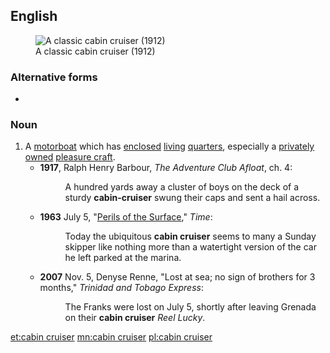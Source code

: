 {{also|cabin-cruiser}}
==English==
{{wikipedia}}
[[File:FMIB 44586 36-Ft Cabin Cruiser 'June,' Owned by C C Horton of Chicago Built by the Matthews Boat Co and Powered with 25-40 Sterling.jpeg|thumb|right|A classic cabin cruiser (1912)]]

===Alternative forms===
* {{l|en|cabin-cruiser}}

===Noun===
{{en-noun|head=[[cabin]] [[cruiser]]}}

# A [[motorboat]] which has [[enclosed]] [[living]] [[quarters]], especially a [[private]]ly [[owned]] [[pleasure craft]].
#* '''1917''', Ralph Henry Barbour, ''The Adventure Club Afloat'', ch. 4:
#*: A hundred yards away a cluster of boys on the deck of a sturdy '''cabin-cruiser''' swung their caps and sent a hail across.
#* '''1963''' July 5, "[http://www.time.com/time/magazine/article/0,9171,875037,00.html Perils of the Surface]," ''Time'':
#*: Today the ubiquitous '''cabin cruiser''' seems to many a Sunday skipper like nothing more than a watertight version of the car he left parked at the marina.
#* '''2007''' Nov. 5, Denyse Renne, "Lost at sea; no sign of brothers for 3 months," ''Trinidad and Tobago Express'':
#*: The Franks were lost on July 5, shortly after leaving Grenada on their '''cabin cruiser''' ''Reel Lucky''.

[[et:cabin cruiser]]
[[mn:cabin cruiser]]
[[pl:cabin cruiser]]